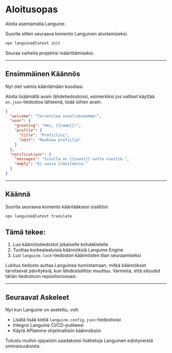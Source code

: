 # Aloitusopas

Aloita asentamalla Languine.

Suorita sitten seuraava komento Languinen alustamiseksi.

```bash title="Terminal"
npx languine@latest init
```

Seuraa vaiheita projektisi määrittämiseksi.

---

## Ensimmäinen Käännös

Nyt olet valmis kääntämään koodiasi.

Aloita lisäämällä avain lähdetiedostoosi, esimerkiksi jos valitset käyttää `en.json`-tiedostoa lähteenä, lisää siihen avain.

```json title="src/locales/en.json"
{
  "welcome": "Tervetuloa sovellukseemme!",
  "user": {
    "greeting": "Hei, {{name}}!",
    "profile": {
      "title": "Profiilisi",
      "edit": "Muokkaa profiilia"
    }
  },
  "notifications": {
    "messages": "Sinulla on {{count}} uutta viestiä.",
    "empty": "Ei uusia ilmoituksia."
  }
}

```

---

## Käännä

Suorita seuraava komento kääntääksesi sisältösi:

```bash title="Terminal"
npx languine@latest translate
```

## Tämä tekee:
1. Luo käännöstiedostot jokaiselle kohdekielelle
2. Tuottaa korkealaatuisia käännöksiä Languine Engine
3. Luo `languine.lock`-tiedoston käännösten tilan seuraamiseksi

Lukitus tiedosto auttaa Languinea tunnistamaan, mitkä käännökset tarvitsevat päivityksiä, kun lähdesisältösi muuttuu. Varmista, että sitoudut tähän tiedostoon repositoriossasi.

---

## Seuraavat Askeleet

Nyt kun Languine on asetettu, voit:
- Lisätä lisää kieliä `languine.config.json`-tiedostoosi
- Integroi Languine CI/CD-putkeesi
- Käytä APIamme ohjelmallisiin käännöksiin

Tutustu muihin oppaisiin saadaksesi lisätietoja Languinen edistyneistä ominaisuuksista.